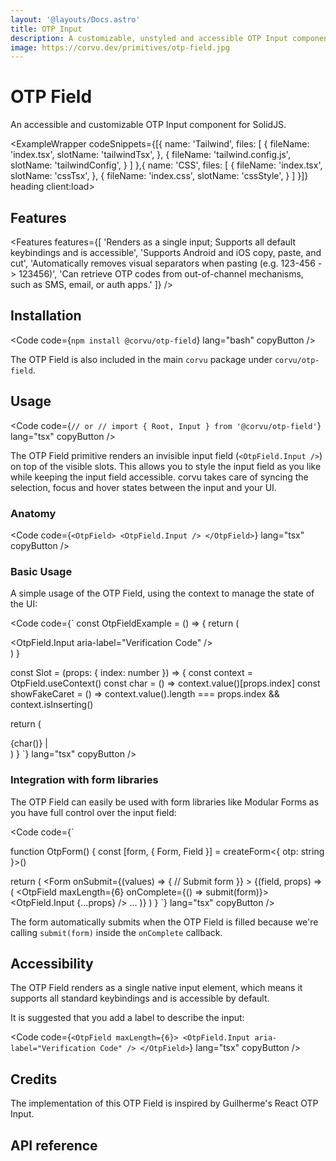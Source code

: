 ```yaml
---
layout: '@layouts/Docs.astro'
title: OTP Input
description: A customizable, unstyled and accessible OTP Input component for SolidJS
image: https://corvu.dev/primitives/otp-field.jpg
---
```


# OTP Field

An accessible and customizable OTP Input component for SolidJS.

<PackageInfo packageName="@corvu/otp-field" />

<ExampleWrapper codeSnippets={[{
  name: 'Tailwind',
  files: [
    {
      fileName: 'index.tsx',
      slotName: 'tailwindTsx',
    },
    {
      fileName: 'tailwind.config.js',
      slotName: 'tailwindConfig',
    }
  ]
},{
  name: 'CSS',
  files: [
    {
      fileName: 'index.tsx',
      slotName: 'cssTsx',
    },
    {
      fileName: 'index.css',
      slotName: 'cssStyle',
    }
  ]
}]} heading client:load>
  <BasicExample client:load />
  <RawCode slot="tailwindTsx" code={TailwindTsx} lang="tsx" />
  <RawCode slot="tailwindConfig" code={TailwindConfig} lang="js" />
  <RawCode slot="cssTsx" code={CssTsx} lang="tsx" />
  <RawCode slot="cssStyle" code={CssStyle} lang="css" />
</ExampleWrapper>

## Features
<Features features={[
  'Renders as a single input; Supports all default keybindings and is accessible',
  'Supports Android and iOS copy, paste, and cut',
  'Automatically removes visual separators when pasting (e.g. 123-456 -> 123456)',
  'Can retrieve OTP codes from out-of-channel mechanisms, such as SMS, email, or auth apps.'
]} />

## Installation

<Code code={`
npm install @corvu/otp-field
`} lang="bash" copyButton />

The OTP Field is also included in the main `corvu` package under `corvu/otp-field`.

## Usage
<Code code={`
// or
// import { Root, Input } from '@corvu/otp-field'
`} lang="tsx" copyButton />

The OTP Field primitive renders an invisible input field (`<OtpField.Input />`) on top of the visible slots. This allows you to style the input field as you like while keeping the input field accessible. corvu takes care of syncing the selection, focus and hover states between the input and your UI.

### Anatomy

<Code code={`
<OtpField>
  <OtpField.Input />
</OtpField>
`} lang="tsx" copyButton />

### Basic Usage

A simple usage of the OTP Field, using the context to manage the state of the UI:

<Code code={`
const OtpFieldExample = () => {
  return (
    <div>
      <OtpField maxLength={6}>
        <OtpField.Input aria-label="Verification Code" />
        <Slot index={0} />
        <Slot index={1} />
        <Slot index={2} />
        <Slot index={3} />
        <Slot index={4} />
        <Slot index={5} />
      </OtpField>
    </div>
  )
}

const Slot = (props: { index: number }) => {
  const context = OtpField.useContext()
  const char = () => context.value()[props.index]
  const showFakeCaret = () =>
    context.value().length === props.index && context.isInserting()

  return (
    <div>
      {char()}
      <Show when={showFakeCaret()}>
        <span>|</span>
      </Show>
    </div>
  )
}
`} lang="tsx" copyButton />

### Integration with form libraries

The OTP Field can easily be used with form libraries like <Link href="https://modularforms.dev/" newTab>Modular Forms</Link> as you have full control over the input field:

<Code code={`

function OtpForm() {
  const [form, { Form, Field }] = createForm<{
    otp: string
  }>()

  return (
    <Form
      onSubmit={(values) => {
        // Submit form
      }}
    >
      <Field name="otp">
        {(field, props) => (
          <OtpField maxLength={6} onComplete={() => submit(form)}>
            <OtpField.Input {...props} />
            ...
          </OtpField>
        )}
      </Field>
    </Form>
  )
}
`} lang="tsx" copyButton />

The form automatically submits when the OTP Field is filled because we're calling `submit(form)` inside the `onComplete` callback.

## Accessibility
The OTP Field renders as a single native input element, which means it supports all standard keybindings and is accessible by default.

It is suggested that you add a label to describe the input:

<Code code={`
<OtpField maxLength={6}>
  <OtpField.Input aria-label="Verification Code" />
</OtpField>
`} lang="tsx" copyButton />

## Credits

The implementation of this OTP Field is inspired by Guilherme's <Link href="https://github.com/guilhermerodz/input-otp" newTab>React OTP Input</Link>.

## API reference

<ApiReference library={OtpField} />
